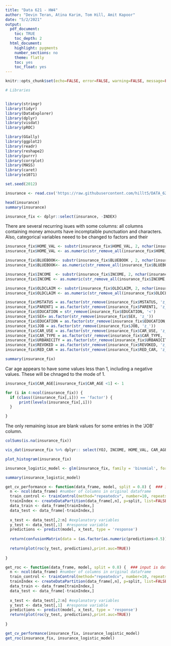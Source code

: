 ```yaml
---
title: "Data 621 - HW4"
author: "Devin Teran, Atina Karim, Tom Hill, Amit Kapoor"
date: "5/2/2021"
output:
  pdf_document:
    toc: TRUE
    toc_depth: 2 
  html_document:
    highlight: pygments
    number_sections: no
    theme: flatly
    toc: yes
    toc_float: yes
---
```


```r
knitr::opts_chunk$set(echo=FALSE, error=FALSE, warning=FALSE, message=FALSE)
```

```r


# Libraries


library(stringr)
library(tidyr)
library(DataExplorer)        
library(dplyr)
library(visdat)
library(pROC)

library(GGally)
library(ggplot2)
library(readr)
library(reshape2)
library(purrr)
library(corrplot)
library(MASS)
library(caret)
library(e1071)

set.seed(2012)


```


```r
insurance <- read.csv('https://raw.githubusercontent.com/hillt5/DATA_621/master/HW4/insurance_training_data.csv', stringsAsFactors =  FALSE)
```


```r

head(insurance)
summary(insurance)

insurance_fix <- dplyr::select(insurance, -INDEX)

```

There are several recurring isues with some columns: all columns containing money amounts have incomptaible punctuation and characters. Also, categorical variables neeed to be changed to factors and their 


```r

insurance_fix$HOME_VAL <- substr(insurance_fix$HOME_VAL, 2, nchar(insurance_fix$HOME_VAL))
insurance_fix$HOME_VAL <- as.numeric(str_remove_all(insurance_fix$HOME_VAL, "[[:punct:]]"))

insurance_fix$BLUEBOOK<- substr(insurance_fix$BLUEBOOK , 2, nchar(insurance_fix$BLUEBOOK ))
insurance_fix$BLUEBOOK<- as.numeric(str_remove_all(insurance_fix$BLUEBOOK,"[[:punct:]]"))

insurance_fix$INCOME  <- substr(insurance_fix$INCOME, 2, nchar(insurance_fix$INCOME))
insurance_fix$INCOME <- as.numeric(str_remove_all(insurance_fix$INCOME, "[[:punct:]]"))

insurance_fix$OLDCLAIM <- substr(insurance_fix$OLDCLAIM, 2, nchar(insurance_fix$OLDCLAIM))
insurance_fix$OLDCLAIM <- as.numeric(str_remove_all(insurance_fix$OLDCLAIM, "[[:punct:]]"))

```


```r

insurance_fix$MSTATUS = as.factor(str_remove(insurance_fix$MSTATUS, 'z_'))
insurance_fix$PARENT1 = as.factor(str_remove(insurance_fix$PARENT1, 'z_'))
insurance_fix$EDUCATION = str_remove(insurance_fix$EDUCATION, '<')
insurance_fix$SEX= as.factor(str_remove(insurance_fix$SEX, 'z_'))
insurance_fix$EDUCATION = as.factor(str_remove(insurance_fix$EDUCATION, 'z_'))
insurance_fix$JOB = as.factor(str_remove(insurance_fix$JOB, 'z_'))
insurance_fix$CAR_USE = as.factor(str_remove(insurance_fix$CAR_USE, 'z_'))
insurance_fix$CAR_TYPE = as.factor(str_remove(insurance_fix$CAR_TYPE, 'z_'))
insurance_fix$URBANICITY = as.factor(str_remove(insurance_fix$URBANICITY, 'z_'))
insurance_fix$REVOKED = as.factor(str_remove(insurance_fix$REVOKED, 'z_'))
insurance_fix$RED_CAR = as.factor(str_remove(insurance_fix$RED_CAR, 'z_'))
```


```r

summary(insurance_fix)

```

Car age appears to have some values less than 1, including a negative values. These will be chnaged to the mode of 1.
```r

insurance_fix$CAR_AGE[insurance_fix$CAR_AGE <1] <- 1


```


```r

for (i in 4:ncol(insurance_fix)) {
  if (class((insurance_fix[,i])) == 'factor') {
      print(levels(insurance_fix[,i]))
  }

}

```


The only remaining issue are blank values for some entries in the 'JOB' column.


```r

colSums(is.na(insurance_fix))

vis_dat(insurance_fix %>% dplyr:: select(YOJ, INCOME, HOME_VAL, CAR_AGE))


```

```r


plot_histogram(insurance_fix)

```



```r


insurance_logistic_model <- glm(insurance_fix, family = 'binomial', formula = TARGET_FLAG~.-TARGET_AMT)

summary(insurance_logistic_model)

```




```r
get_cv_performance <- function(data_frame, model, split = 0.8) {  ### input is dataframe for partitioning, model as generated by 'glm' function, by default 5-fold cross-validation
  n <- ncol(data_frame) #number of columns in original dataframe
  train_control <- trainControl(method="repeatedcv", number=10, repeats=3)
  trainIndex <- createDataPartition(data_frame[,n], p=split, list=FALSE)
  data_train <- data_frame[trainIndex,]
  data_test <- data_frame[-trainIndex,]
  
  x_test <- data_test[,2:n] #explanatory variables
  y_test <- data_test[,1]  #response variable
  predictions <- predict(model, x_test, type = 'response')
  
  return(confusionMatrix(data = (as.factor(as.numeric(predictions>0.5))), reference = as.factor(y_test)))
  
  return(plot(roc(y_test, predictions),print.auc=TRUE))
  
}
```


```r
get_roc <- function(data_frame, model, split = 0.8) {  ### input is dataframe for partitioning, model as generated by 'glm' function
  n <- ncol(data_frame) #number of columns in original dataframe
  train_control <- trainControl(method="repeatedcv", number=10, repeats=3)
  trainIndex <- createDataPartition(data_frame[,n], p=split, list=FALSE)
  data_train <- data_frame[trainIndex,]
  data_test <- data_frame[-trainIndex,]
  
  x_test <- data_test[,2:n] #explanatory variables
  y_test <- data_test[,1]  #response variable
  predictions <- predict(model, x_test, type = 'response')
  return(plot(roc(y_test, predictions),print.auc=TRUE))
  
}
```




```r

get_cv_performance(insurance_fix, insurance_logistic_model)
get_roc(insurance_fix, insurance_logistic_model)


```